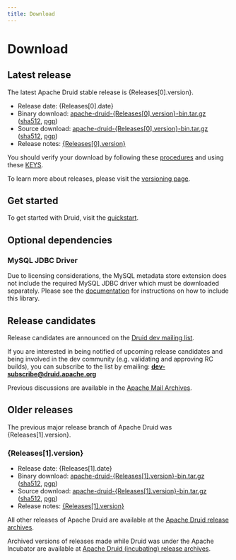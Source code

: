 ```yaml
---
title: Download
---
```



<div class="simple-header">
  <div class="container">
    <h1>Download</h1>
  </div>
</div>

## Latest release

<p>The latest Apache Druid stable release is {Releases[0].version}.</p>

<!-- This causes the page to not compile
<p>
<a href="https://www.apache.org/dyn/closer.cgi?path=/druid/{{ Releases[0].version }}/apache-druid-{{ Releases[0].version }}-bin.tar.gz" download onclick="trackDownload('button', 'https://www.apache.org/dyn/closer.cgi?path=/druid/{{ Releases[0].version }}/apache-druid-{{ Releases[0].version }}-bin.tar.gz');"><span class="fa fa-download"></span> Download {{Releases[0].version}} release</a><br />
</p>
-->
<ul>
<li>Release date: {Releases[0].date}</li>
<li>Binary download: <a href={ `https://www.apache.org/dyn/closer.cgi?path=/druid/${Releases[0].version}/apache-druid-${Releases[0].version}-bin.tar.gz`}>apache-druid-{Releases[0].version}-bin.tar.gz</a> (<a href={ `https://www.apache.org/dist/druid/${Releases[0].version}/apache-druid-${Releases[0].version}-bin.tar.gz.sha512`}>sha512</a>, <a href={ `https://www.apache.org/dist/druid/${Releases[0].version}/apache-druid-${Releases[0].version}-bin.tar.gz.asc`}>pgp</a>)</li>
<li>Source download: <a href={ `https://www.apache.org/dyn/closer.cgi?path=/druid/${Releases[0].version}/apache-druid-${Releases[0].version}-src.tar.gz`}>apache-druid-{Releases[0].version}-bin.tar.gz</a> (<a href={ `https://www.apache.org/dist/druid/${Releases[0].version}/apache-druid-${Releases[0].version}-src.tar.gz.sha512`}>sha512</a>, <a href={ `https://www.apache.org/dist/druid/${Releases[0].version}/apache-druid-${Releases[0].version}-src.tar.gz.asc`}>pgp</a>)</li>

<li>Release notes: <a href={ `https://github.com/apache/druid/releases/tag/druid-${Releases[0].version}`}>{Releases[0].version}</a></li>
</ul>

You should verify your download by following these [procedures](https://www.apache.org/info/verification.html) and using these [KEYS](https://www.apache.org/dist/druid/KEYS).

To learn more about releases, please visit the [versioning page](/docs/latest/development/versioning).

## Get started

To get started with Druid, visit the [quickstart](/docs/latest/tutorials/).

## Optional dependencies

### MySQL JDBC Driver

Due to licensing considerations, the MySQL metadata store extension does not include the required MySQL JDBC driver which
must be downloaded separately. Please see the [documentation](/docs/latest/development/extensions-core/mysql) for instructions on how to include this library.

## Release candidates

Release candidates are announced on the [Druid dev mailing list](https://lists.apache.org/list.html?dev@druid.apache.org).

If you are interested in being notified of upcoming release candidates and being involved in the dev community (e.g. validating and approving RC builds), you can subscribe to the list by emailing: **dev-subscribe@druid.apache.org**

Previous discussions are available in the [Apache Mail Archives](https://lists.apache.org/list.html?dev@druid.apache.org).

## Older releases

<p>The previous major release branch of Apache Druid was {Releases[1].version}.</p>

<h3>{Releases[1].version}</h3>

<ul>
<li>Release date: {Releases[1].date}</li>
<li>Binary download: <a href={ `https://www.apache.org/dyn/closer.cgi?path=/druid/${Releases[1].version}/apache-druid-${Releases[1].version}-bin.tar.gz`}>apache-druid-{Releases[1].version}-bin.tar.gz</a> (<a href={ `https://www.apache.org/dist/druid/${Releases[1].version}/apache-druid-${Releases[1].version}-bin.tar.gz.sha512`}>sha512</a>, <a href={ `https://www.apache.org/dist/druid/${Releases[1].version}/apache-druid-${Releases[1].version}-bin.tar.gz.asc`}>pgp</a>)</li>
<li>Source download: <a href={ `https://www.apache.org/dyn/closer.cgi?path=/druid/${Releases[1].version}/apache-druid-${Releases[1].version}-src.tar.gz`}>apache-druid-{Releases[1].version}-bin.tar.gz</a> (<a href={ `https://www.apache.org/dist/druid/${Releases[1].version}/apache-druid-${Releases[1].version}-src.tar.gz.sha512`}>sha512</a>, <a href={ `https://www.apache.org/dist/druid/${Releases[1].version}/apache-druid-${Releases[1].version}-src.tar.gz.asc`}>pgp</a>)</li>
<li>Release notes: <a href={ `https://github.com/apache/druid/releases/tag/druid-${Releases[1].version}`}>{Releases[1].version}</a></li>
</ul>

All other releases of Apache Druid are available at the [Apache Druid release archives](https://archive.apache.org/dist/druid/).

Archived versions of releases made while Druid was under the Apache Incubator are available at [Apache Druid (incubating) release archives](https://archive.apache.org/dist/incubator/druid/).

